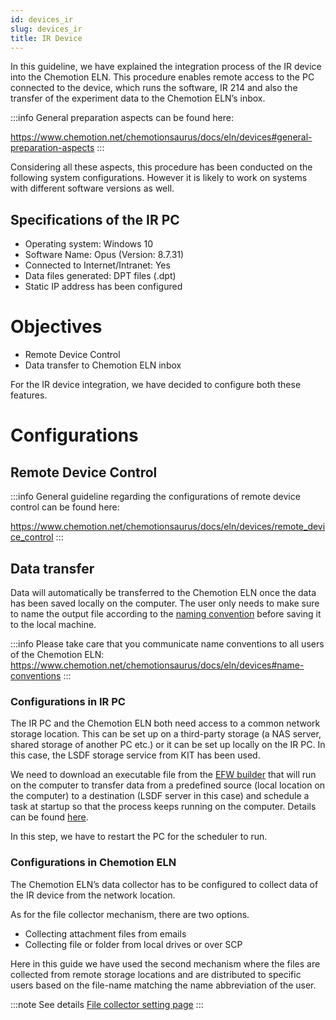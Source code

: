 ```yaml
---
id: devices_ir
slug: devices_ir
title: IR Device
---
```


In this guideline, we have explained the integration process of the IR device into the Chemotion ELN. This procedure
enables remote access to the PC connected to the device, which runs the software, IR 214 and also the transfer of
the experiment data to the Chemotion ELN’s inbox.

:::info
General preparation aspects can be found here:

https://www.chemotion.net/chemotionsaurus/docs/eln/devices#general-preparation-aspects
:::

Considering all these aspects, this procedure has been conducted on the following system configurations. However it is
likely to work on systems with different software versions as well.

## Specifications of the IR PC
- Operating system: Windows 10
- Software Name: Opus (Version: 8.7.31)
- Connected to Internet/Intranet: Yes
- Data files generated: DPT files (.dpt)
- Static IP address has been configured

# Objectives
- Remote Device Control
- Data transfer to Chemotion ELN inbox

For the IR device integration, we have decided to configure both these features.

# Configurations
## Remote Device Control

:::info
General guideline regarding the configurations of remote device control can be found
here:

https://www.chemotion.net/chemotionsaurus/docs/eln/devices/remote_device_control
:::

## Data transfer
Data will automatically be transferred to the Chemotion ELN once the data has been saved locally on the computer. The
user only needs to make sure to name the output file according to the
[naming convention](/docs/eln/devices#name-conventions) before saving it to the local machine.

:::info
Please take care that you communicate name conventions to all users of the Chemotion ELN:
https://www.chemotion.net/chemotionsaurus/docs/eln/devices#name-conventions
:::

### Configurations in IR PC
The IR PC and the Chemotion ELN both need access to a common network storage location. This can be set up on a
third-party storage (a NAS server, shared storage of another PC etc.) or it can be set up locally on the IR PC. In this
case, the LSDF storage service from KIT has been used.

We need to download an executable file from the [EFW builder](http://193.196.38.127/) that will run on the computer to
transfer data from a predefined source (local location on the computer) to a destination (LSDF server in this case)
and schedule a task at startup so that the process keeps running on the computer. Details can be found
[here](/eln/device_configuration.mdx).

In this step, we have to restart the PC for the scheduler to run.

### Configurations in Chemotion ELN
The Chemotion ELN’s data collector has to be configured to collect data of the IR device from the network location.

As for the file collector mechanism, there are two options.

- Collecting attachment files from emails
- Collecting file or folder from local drives or over SCP

Here in this guide we have used the second mechanism where the files are collected from remote storage locations and are
distributed to specific users based on the file-name matching the name abbreviation of the user.

:::note See details
[File collector setting page](/docs/eln/settings#file-collection)
:::
